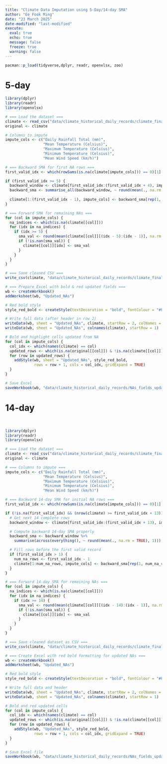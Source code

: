 ```yaml
---
title: "Climate Data Imputation using 5-Day/14-day SMA"
author: "Ee Fook Ming"
date: "23 March 2025" 
date-modified: "last-modified"
execute:
  eval: true
  echo: true
  message: false
  freeze: true
  warning: false
---
```


```r

pacman::p_load(tidyverse,dplyr, readr, openxlsx, zoo)

```

# 5-day

```r

library(dplyr)
library(readr)
library(openxlsx)

# === Load the dataset ===
climate <- read_csv("data/climate_historical_daily_records/climate_final_2018_2024.csv")
original <- climate

# Columns to impute
impute_cols <- c("Daily Rainfall Total (mm)",
                 "Mean Temperature (Celsius)",
                 "Maximum Temperature (Celsius)",
                 "Minimum Temperature (Celsius)",
                 "Mean Wind Speed (km/h)")

# === Backward SMA for first NA rows ===
first_valid_idx <- which(rowSums(is.na(climate[impute_cols])) == 0)[1]

if (first_valid_idx >= 5) {
  backward_window <- climate[first_valid_idx:(first_valid_idx + 4), impute_cols]
  backward_sma <- summarise_all(backward_window, ~ round(mean(., na.rm = TRUE), 1))
  
  climate[1:(first_valid_idx - 1), impute_cols] <- backward_sma[rep(1, first_valid_idx - 1), ]
}

# === Forward SMA for remaining NAs ===
for (col in impute_cols) {
  na_indices <- which(is.na(climate[[col]]))
  for (idx in na_indices) {
    if (idx >= 5) {
      sma_val <- round(mean(climate[[col]][(idx - 5):(idx - 1)], na.rm = TRUE), 1)
      if (!is.nan(sma_val)) {
        climate[[col]][idx] <- sma_val
      }
    }
  }
}

# === Save cleaned CSV ===
write_csv(climate, "data/climate_historical_daily_records/climate_final_2018_2024_5days.csv")

# === Prepare Excel with bold & red updated fields ===
wb <- createWorkbook()
addWorksheet(wb, "Updated_NAs")

# Red bold style
style_red_bold <- createStyle(textDecoration = "bold", fontColour = "#FF0000")

# Write full data (after header in row 2)
writeData(wb, sheet = "Updated_NAs", climate, startRow = 2, colNames = FALSE)
writeData(wb, sheet = "Updated_NAs", colnames(climate), startRow = 1)

# Bold and highlight cells updated from NA
for (col in impute_cols) {
  col_idx <- which(names(climate) == col)
  updated_rows <- which(is.na(original[[col]]) & !is.na(climate[[col]]))
  for (row in updated_rows) {
    addStyle(wb, sheet = "Updated_NAs", style_red_bold,
             rows = row + 1, cols = col_idx, gridExpand = TRUE)
  }
}

# Save Excel
saveWorkbook(wb, "data/climate_historical_daily_records/NAs_fields_updated_5days.xlsx", overwrite = TRUE)


```

# 14-day

\

```r

library(dplyr)
library(readr)
library(openxlsx)

# === Load the dataset ===
climate <- read_csv("data/climate_historical_daily_records/climate_final_2018_2024.csv")
original <- climate

# === Columns to impute ===
impute_cols <- c("Daily Rainfall Total (mm)",
                 "Mean Temperature (Celsius)",
                 "Maximum Temperature (Celsius)",
                 "Minimum Temperature (Celsius)",
                 "Mean Wind Speed (km/h)")

# === Backward 14-day SMA for initial NA rows ===
first_valid_idx <- which(rowSums(is.na(climate[impute_cols])) == 0)[1]

if (!is.na(first_valid_idx) && (nrow(climate) >= first_valid_idx + 13)) {
  # Get next 14 complete rows
  backward_window <- climate[first_valid_idx:(first_valid_idx + 13), impute_cols]

  # Compute backward 14-day SMA properly
  backward_sma <- backward_window %>%
    summarise(across(everything(), ~ round(mean(., na.rm = TRUE), 1)))

  # Fill rows before the first valid record
  if (first_valid_idx > 1) {
    num_na_rows <- first_valid_idx - 1
    climate[1:num_na_rows, impute_cols] <- backward_sma[rep(1, num_na_rows), ]
  }
}

# === Forward 14-day SMA for remaining NAs ===
for (col in impute_cols) {
  na_indices <- which(is.na(climate[[col]]))
  for (idx in na_indices) {
    if (idx >= 14) {
      sma_val <- round(mean(climate[[col]][(idx - 14):(idx - 1)], na.rm = TRUE), 1)
      if (!is.nan(sma_val)) {
        climate[[col]][idx] <- sma_val
      }
    }
  }
}

# === Save cleaned dataset as CSV ===
write_csv(climate, "data/climate_historical_daily_records/climate_final_2018_2024_14days.csv")

# === Create Excel with red bold formatting for updated NAs ===
wb <- createWorkbook()
addWorksheet(wb, "Updated_NAs")

# Red bold style
style_red_bold <- createStyle(textDecoration = "bold", fontColour = "#FF0000")

# Write full data and header
writeData(wb, sheet = "Updated_NAs", climate, startRow = 2, colNames = FALSE)
writeData(wb, sheet = "Updated_NAs", colnames(climate), startRow = 1)

# Bold and red updated cells
for (col in impute_cols) {
  col_idx <- which(names(climate) == col)
  updated_rows <- which(is.na(original[[col]]) & !is.na(climate[[col]]))
  for (row in updated_rows) {
    addStyle(wb, "Updated_NAs", style_red_bold,
             rows = row + 1, cols = col_idx, gridExpand = TRUE)
  }
}

# Save Excel file
saveWorkbook(wb, "data/climate_historical_daily_records/NAs_fields_updated_14days.xlsx", overwrite = TRUE)

```
